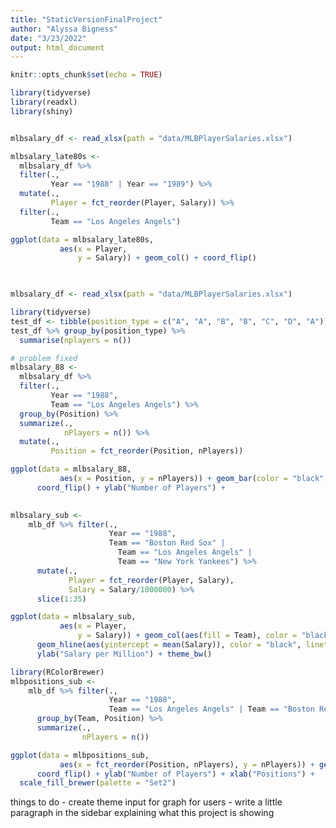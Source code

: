 ```yaml
---
title: "StaticVersionFinalProject"
author: "Alyssa Bigness"
date: "3/23/2022"
output: html_document
---
```


```r
knitr::opts_chunk$set(echo = TRUE)
```

```r
library(tidyverse)
library(readxl)
library(shiny)


mlbsalary_df <- read_xlsx(path = "data/MLBPlayerSalaries.xlsx")

mlbsalary_late80s <- 
  mlbsalary_df %>%
  filter(.,
         Year == "1988" | Year == "1989") %>%
  mutate(.,
         Player = fct_reorder(Player, Salary)) %>%
  filter(.,
         Team == "Los Angeles Angels")

ggplot(data = mlbsalary_late80s,
           aes(x = Player,
               y = Salary)) + geom_col() + coord_flip()
  



```

```r
mlbsalary_df <- read_xlsx(path = "data/MLBPlayerSalaries.xlsx")

library(tidyverse)
test_df <- tibble(position_type = c("A", "A", "B", "B", "C", "D", "A"))
test_df %>% group_by(position_type) %>%
  summarise(nplayers = n())

# problem fixed
mlbsalary_88 <- 
  mlbsalary_df %>%
  filter(.,
         Year == "1988",
         Team == "Los Angeles Angels") %>%
  group_by(Position) %>%
  summarize(.,
            nPlayers = n()) %>%
  mutate(.,
         Position = fct_reorder(Position, nPlayers)) 

ggplot(data = mlbsalary_88,
           aes(x = Position, y = nPlayers)) + geom_bar(color = "black", fill = "white", stat = "identity") + 
      coord_flip() + ylab("Number of Players") + 
  
```


```r
mlbsalary_sub <-
    mlb_df %>% filter(.,
                      Year == "1988",
                      Team == "Boston Red Sox" |
                        Team == "Los Angeles Angels" |
                        Team == "New York Yankees") %>%
      mutate(.,
             Player = fct_reorder(Player, Salary),
             Salary = Salary/1000000) %>%
      slice(1:35)

ggplot(data = mlbsalary_sub,
           aes(x = Player,
               y = Salary)) + geom_col(aes(fill = Team), color = "black") + 
      geom_hline(aes(yintercept = mean(Salary)), color = "black", linetype = 2, size = 1.25) + coord_flip() + 
      ylab("Salary per Million") + theme_bw()
```


```r
library(RColorBrewer)
mlbpositions_sub <-
    mlb_df %>% filter(.,
                      Year == "1988",
                      Team == "Los Angeles Angels" | Team == "Boston Red Sox"  | Team == "Chicago Cubs" ) %>%
      group_by(Team, Position) %>%
      summarize(.,
                nPlayers = n())

ggplot(data = mlbpositions_sub,
           aes(x = fct_reorder(Position, nPlayers), y = nPlayers)) + geom_bar(aes(fill = Team), color = "black", stat = "identity", position = "dodge") + 
      coord_flip() + ylab("Number of Players") + xlab("Positions") +
  scale_fill_brewer(palette = "Set2")
```




things to do 
- create theme input for graph for users
- write a little paragraph in the sidebar explaining what this project is showing


